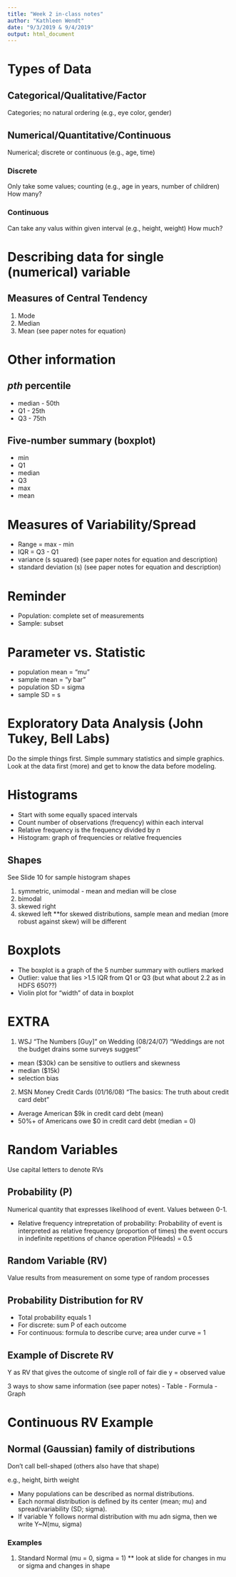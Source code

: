 ```yaml
---
title: "Week 2 in-class notes"
author: "Kathleen Wendt"
date: "9/3/2019 & 9/4/2019"
output: html_document
---
```


# Types of Data

## Categorical/Qualitative/Factor

Categories; no natural ordering (e.g., eye color, gender)

## Numerical/Quantitative/Continuous

Numerical; discrete or continuous (e.g., age, time)

### Discrete

Only take some values; counting (e.g., age in years, number of children)
How many?

### Continuous 

Can take any valus within given interval (e.g., height, weight)
How much?

# Describing data for single (numerical) variable

## Measures of Central Tendency

1. Mode
2. Median
3. Mean (see paper notes for equation)

# Other information

## _pth_ percentile 

- median - 50th
- Q1 - 25th
- Q3 - 75th

## Five-number summary (boxplot)

- min
- Q1
- median
- Q3
- max
- mean

# Measures of Variability/Spread

- Range = max - min
- IQR = Q3 - Q1
- variance (s squared) (see paper notes for equation and description)
- standard deviation (s) (see paper notes for equation and description)

# Reminder

- Population: complete set of measurements
- Sample: subset

# Parameter vs. Statistic

- population mean = "mu"
- sample mean = "y bar"
- population SD = sigma
- sample SD = s

# Exploratory Data Analysis (John Tukey, Bell Labs)

Do the simple things first. Simple summary statistics and simple graphics. Look at the data first (more) and get to know the data before modeling.

# Histograms

- Start with some equally spaced intervals
- Count number of observations (frequency) within each interval
- Relative frequency is the frequency divided by _n_
- Histogram: graph of frequencies or relative frequencies

## Shapes

See Slide 10 for sample histogram shapes

1. symmetric, unimodal - mean and median will be close
2. bimodal
3. skewed right
4. skewed left
**for skewed distributions, sample mean and median (more robust against skew) will be different

# Boxplots

- The boxplot is a graph of the 5 number summary with outliers marked
- Outlier: value that lies >1.5 IQR from Q1 or Q3 (but what about 2.2 as in HDFS 650??)
- Violin plot for "width" of data in boxplot

# EXTRA

1. WSJ "The Numbers [Guy]" on Wedding (08/24/07)
"Weddings are not the budget drains some surveys suggest"
- mean ($30k) can be sensitive to outliers and skewness
- median ($15k)
- selection bias

2. MSN Money Credit Cards (01/16/08)
"The basics: The truth about credit card debt"
- Average American $9k in credit card debt (mean)
- 50%+ of Americans owe $0 in credit card debt (median = 0)

# Random Variables 

Use capital letters to denote RVs

## Probability (P)

Numerical quantity that expresses likelihood of event. Values between 0-1.

- Relative frequency intrepretation of probability: Probability of event is interpreted as relative frequency (proportion of times) the event occurs in indefinite repetitions of chance operation
P(Heads) = 0.5 

## Random Variable (RV)

Value results from measurement on some type of random processes

## Probability Distribution for RV

- Total probability equals 1
- For discrete: sum P of each outcome
- For continuous: formula to describe curve; area under curve = 1

## Example of Discrete RV

Y as RV that gives the outcome of single roll of fair die
y = observed value

3 ways to show same information (see paper notes)
- Table
- Formula
- Graph 

# Continuous RV Example

## Normal (Gaussian) family of distributions

Don't call bell-shaped (others also have that shape)

e.g., height, birth weight

- Many populations can be described as normal distributions.
- Each normal distribution is defined by its center (mean; mu) and spread/variability (SD; sigma).
- If variable Y follows normal distribution with mu adn sigma, then we write Y~_N_(mu, sigma)

### Examples

1. Standard Normal (mu = 0, sigma = 1)
** look at slide for changes in mu or sigma and changes in shape
